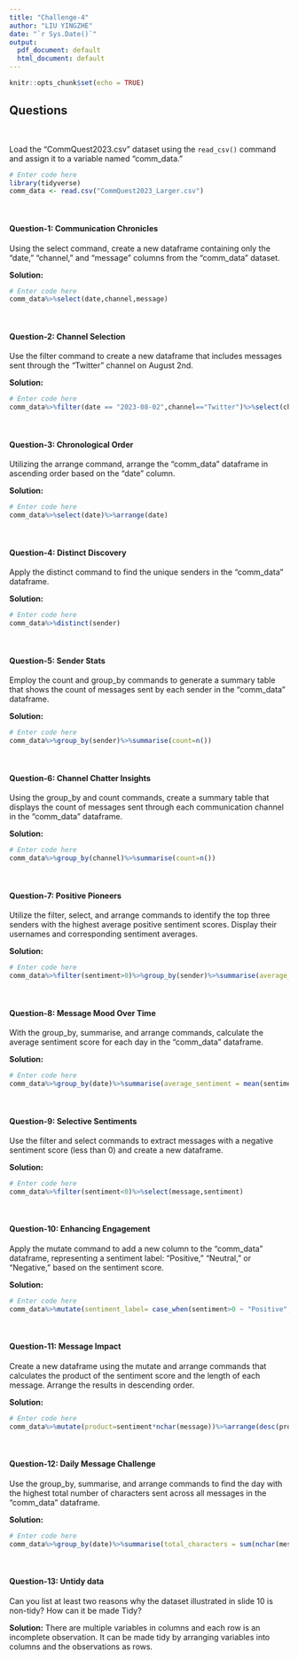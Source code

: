 ```yaml
---
title: "Challenge-4"
author: "LIU YINGZHE"
date: "`r Sys.Date()`"
output:
  pdf_document: default
  html_document: default
---
```


```r
knitr::opts_chunk$set(echo = TRUE)
```

<style>
p.comment {
background-color: #DBDBDB;
padding: 10px;
border: 1px solid black;
margin-left: 25px;
border-radius: 5px;
font-style: italic;
}

</style>

## Questions
<br>

Load the "CommQuest2023.csv" dataset using the `read_csv()` command and assign it to a variable named "comm_data." 

```r
# Enter code here
library(tidyverse)
comm_data <- read.csv("CommQuest2023_Larger.csv")
```
<br>


#### Question-1: Communication Chronicles

Using the select command, create a new dataframe containing only the "date," "channel," and "message" columns from the "comm_data" dataset.

**Solution:**

```r
# Enter code here
comm_data%>%select(date,channel,message)
```
<br>

#### Question-2: Channel Selection

Use the filter command to create a new dataframe that includes messages sent through the "Twitter" channel on August 2nd.

**Solution:**

```r
# Enter code here
comm_data%>%filter(date == "2023-08-02",channel=="Twitter")%>%select(channel,date,message)
```
<br>

#### Question-3: Chronological Order

Utilizing the arrange command, arrange the "comm_data" dataframe in ascending order based on the "date" column.

**Solution:**

```r
# Enter code here
comm_data%>%select(date)%>%arrange(date)
```
<br>

#### Question-4: Distinct Discovery

Apply the distinct command to find the unique senders in the "comm_data" dataframe.

**Solution:**

```r
# Enter code here
comm_data%>%distinct(sender)
```
<br>

#### Question-5: Sender Stats

Employ the count and group_by commands to generate a summary table that shows the count of messages sent by each sender in the "comm_data" dataframe.

**Solution:**

```r
# Enter code here
comm_data%>%group_by(sender)%>%summarise(count=n())
```
<br>

#### Question-6: Channel Chatter Insights

Using the group_by and count commands, create a summary table that displays the count of messages sent through each communication channel in the "comm_data" dataframe.

**Solution:**

```r
# Enter code here
comm_data%>%group_by(channel)%>%summarise(count=n())
```
<br>

#### Question-7: Positive Pioneers

Utilize the filter, select, and arrange commands to identify the top three senders with the highest average positive sentiment scores. Display their usernames and corresponding sentiment averages.

**Solution:**

```r
# Enter code here
comm_data%>%filter(sentiment>0)%>%group_by(sender)%>%summarise(average_sentiment=mean(sentiment))%>%arrange(desc(average_sentiment))%>%slice(1:3)
```
<br>

#### Question-8: Message Mood Over Time

With the group_by, summarise, and arrange commands, calculate the average sentiment score for each day in the "comm_data" dataframe.

**Solution:**

```r
# Enter code here
comm_data%>%group_by(date)%>%summarise(average_sentiment = mean(sentiment))%>%arrange(date)
```
<br>

#### Question-9: Selective Sentiments

Use the filter and select commands to extract messages with a negative sentiment score (less than 0) and create a new dataframe.

**Solution:**

```r
# Enter code here
comm_data%>%filter(sentiment<0)%>%select(message,sentiment)
```
<br>

#### Question-10: Enhancing Engagement

Apply the mutate command to add a new column to the "comm_data" dataframe, representing a sentiment label: "Positive," "Neutral," or "Negative," based on the sentiment score.

**Solution:**

```r
# Enter code here
comm_data%>%mutate(sentiment_label= case_when(sentiment>0 ~ "Positive",sentiment<0 ~ "Negative", TRUE ~ "Neutral"))%>%select(date,channel,sender,message,sentiment_label)
```
<br>

#### Question-11: Message Impact

Create a new dataframe using the mutate and arrange commands that calculates the product of the sentiment score and the length of each message. Arrange the results in descending order.

**Solution:**

```r
# Enter code here
comm_data%>%mutate(product=sentiment*nchar(message))%>%arrange(desc(product))
```
<br>

#### Question-12: Daily Message Challenge

Use the group_by, summarise, and arrange commands to find the day with the highest total number of characters sent across all messages in the "comm_data" dataframe.

**Solution:**

```r
# Enter code here
comm_data%>%group_by(date)%>%summarise(total_characters = sum(nchar(message)))%>%arrange(desc(total_characters))%>%slice(1:1)
```
<br>

#### Question-13: Untidy data

Can you list at least two reasons why the dataset illustrated in slide 10 is non-tidy? How can it be made Tidy?

**Solution:** There are multiple variables in columns and each row is an incomplete observation. It can be made tidy by arranging variables into columns and the observations as rows. 